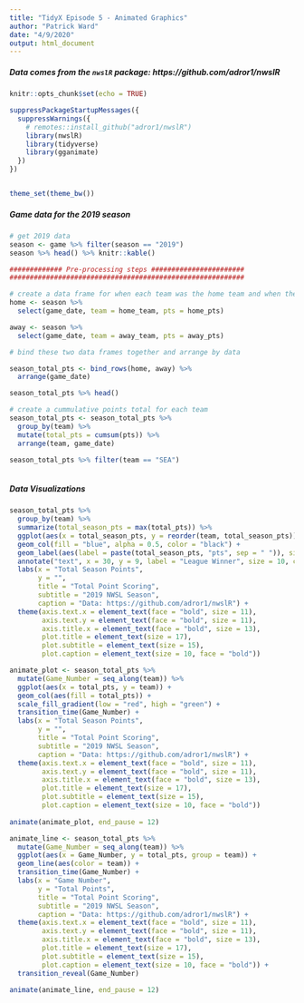 ```yaml
---
title: "TidyX Episode 5 - Animated Graphics"
author: "Patrick Ward"
date: "4/9/2020"
output: html_document
---
```


##### Data comes from the `nwslR` package: https://github.com/adror1/nwslR


```r
knitr::opts_chunk$set(echo = TRUE)

suppressPackageStartupMessages({
  suppressWarnings({
    # remotes::install_github("adror1/nwslR")
    library(nwslR)
    library(tidyverse)
    library(gganimate)
  })
})


theme_set(theme_bw())

```


##### Game data for the 2019 season

```r
# get 2019 data
season <- game %>% filter(season == "2019")
season %>% head() %>% knitr::kable()

```


```r

############# Pre-processing steps #######################
##########################################################

# create a data frame for when each team was the home team and when they were the away team
home <- season %>%
  select(game_date, team = home_team, pts = home_pts)

away <- season %>%
  select(game_date, team = away_team, pts = away_pts)

# bind these two data frames together and arrange by data

season_total_pts <- bind_rows(home, away) %>%
  arrange(game_date)

season_total_pts %>% head()

# create a cummulative points total for each team
season_total_pts <- season_total_pts %>%
  group_by(team) %>%
  mutate(total_pts = cumsum(pts)) %>%
  arrange(team, game_date)

season_total_pts %>% filter(team == "SEA")
 
```


##### Data Visualizations

```r
season_total_pts %>%
  group_by(team) %>%
  summarize(total_season_pts = max(total_pts)) %>%
  ggplot(aes(x = total_season_pts, y = reorder(team, total_season_pts))) +
  geom_col(fill = "blue", alpha = 0.5, color = "black") +
  geom_label(aes(label = paste(total_season_pts, "pts", sep = " ")), size = 4) +
  annotate("text", x = 30, y = 9, label = "League Winner", size = 10, color = "red") +
  labs(x = "Total Season Points",
       y = "",
       title = "Total Point Scoring",
       subtitle = "2019 NWSL Season",
       caption = "Data: https://github.com/adror1/nwslR") +
  theme(axis.text.x = element_text(face = "bold", size = 11),
        axis.text.y = element_text(face = "bold", size = 11),
        axis.title.x = element_text(face = "bold", size = 13),
        plot.title = element_text(size = 17),
        plot.subtitle = element_text(size = 15),
        plot.caption = element_text(size = 10, face = "bold"))
```



```r

animate_plot <- season_total_pts %>%
  mutate(Game_Number = seq_along(team)) %>%
  ggplot(aes(x = total_pts, y = team)) +
  geom_col(aes(fill = total_pts)) +
  scale_fill_gradient(low = "red", high = "green") +
  transition_time(Game_Number) +
  labs(x = "Total Season Points",
       y = "",
       title = "Total Point Scoring",
       subtitle = "2019 NWSL Season",
       caption = "Data: https://github.com/adror1/nwslR") +
  theme(axis.text.x = element_text(face = "bold", size = 11),
        axis.text.y = element_text(face = "bold", size = 11),
        axis.title.x = element_text(face = "bold", size = 13),
        plot.title = element_text(size = 17),
        plot.subtitle = element_text(size = 15),
        plot.caption = element_text(size = 10, face = "bold"))
  
animate(animate_plot, end_pause = 12)

```


```r
animate_line <- season_total_pts %>%
  mutate(Game_Number = seq_along(team)) %>%
  ggplot(aes(x = Game_Number, y = total_pts, group = team)) +
  geom_line(aes(color = team)) +
  transition_time(Game_Number) +
  labs(x = "Game Number",
       y = "Total Points",
       title = "Total Point Scoring",
       subtitle = "2019 NWSL Season",
       caption = "Data: https://github.com/adror1/nwslR") +
  theme(axis.text.x = element_text(face = "bold", size = 11),
        axis.text.y = element_text(face = "bold", size = 11),
        axis.title.x = element_text(face = "bold", size = 13),
        plot.title = element_text(size = 17),
        plot.subtitle = element_text(size = 15),
        plot.caption = element_text(size = 10, face = "bold")) +   
  transition_reveal(Game_Number)
  
animate(animate_line, end_pause = 12)
```

